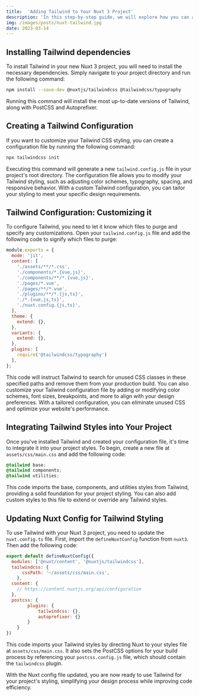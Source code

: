 ```yaml
---
title:  'Adding Tailwind to Your Nuxt 3 Project'
description: 'In this step-by-step guide, we will explore how you can add Tailwind to your Nuxt 3 project and achieve efficient and effective styling with ease. From installing Tailwind and creating a configuration file to integrating it into your project styles.'
img: /images/posts/nuxt-tailwind.jpg
date: 2023-03-14
---
```


## Installing Tailwind dependencies

To install Tailwind in your new Nuxt 3 project, you will need to install the necessary dependencies. Simply navigate to your project directory and run the following command:

``` bash
npm install --save-dev @nuxtjs/tailwindcss @tailwindcss/typography
```
Running this command will install the most up-to-date versions of Tailwind, along with PostCSS and Autoprefixer.

## Creating a Tailwind Configuration

If you want to customize your Tailwind CSS styling, you can create a configuration file by running the following command:

```bash
npx tailwindcss init
```

Executing this command will generate a new `tailwind.config.js` file in your project's root directory. The configuration file allows you to modify your Tailwind styling, such as adjusting color schemes, typography, spacing, and responsive behavior. With a custom Tailwind configuration, you can tailor your styling to meet your specific design requirements.

## Tailwind Configuration: Customizing it

To configure Tailwind, you need to let it know which files to purge and specify any customizations. Open your `tailwind.config.js` file and add the following code to signify which files to purge:

```js
module.exports = {
  mode: 'jit',
  content: [
    './assets/**/*.css',
    './components/*.{vue,js}',
    './components/**/*.{vue,js}',
    './pages/*.vue',
    './pages/**/*.vue',
    './plugins/**/*.{js,ts}',
    './*.{vue,js,ts}',
    './nuxt.config.{js,ts}',
  ],
  theme: {
    extend: {},
  },
  variants: {
    extend: {},
  },
  plugins: [
    require('@tailwindcss/typography')
  ],
};
```

This code will instruct Tailwind to search for unused CSS classes in these specified paths and remove them from your production build. You can also customize your Tailwind configuration file by adding or modifying color schemes, font sizes, breakpoints, and more to align with your design preferences. With a tailored configuration, you can eliminate unused CSS and optimize your website's performance.

## Integrating Tailwind Styles into Your Project

Once you've installed Tailwind and created your configuration file, it's time to integrate it into your project styles. To begin, create a new file at `assets/css/main.css` and add the following code:

```css
@tailwind base;
@tailwind components;
@tailwind utilities;
```

This code imports the base, components, and utilities styles from Tailwind, providing a solid foundation for your project styling. You can also add custom styles to this file to extend or override any Tailwind styles.

## Updating Nuxt Config for Tailwind Styling

To use Tailwind with your Nuxt 3 project, you need to update the `nuxt.config.ts` file. First, import the `defineNuxtConfig` function from `nuxt3`. Then add the following code:

```js
export default defineNuxtConfig({
  modules: ['@nuxt/content', '@nuxtjs/tailwindcss'],
  tailwindcss: {
      cssPath: '~/assets/css/main.css',
    },
  content: {
    // https://content.nuxtjs.org/api/configuration
  },
  postcss: {
        plugins: {
            tailwindcss: {},
            autoprefixer: {}
        }
    }
})
```

This code imports your Tailwind styles by directing Nuxt to your styles file at `assets/css/main.css`. It also sets the PostCSS options for your build process by referencing your `postcss.config.js` file, which should contain the `tailwindcss` plugin.

With the Nuxt config file updated, you are now ready to use Tailwind for your project's styling, simplifying your design process while improving code efficiency.